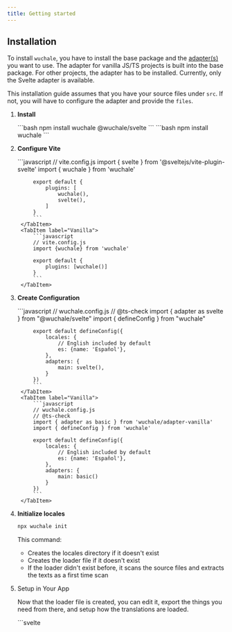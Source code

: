 ```yaml
---
title: Getting started
---
```


## Installation

To install `wuchale`, you have to install the base package and the [adapter(s)](/concepts/adapters)
you want to use. The adapter for vanilla JS/TS projects is built into the base
package. For other projects, the adapter has to be installed. Currently, only
the Svelte adapter is available.

This installation guide assumes that you have your source files under `src`. If
not, you will have to configure the adapter and provide the `files`.


<Steps>

1. **Install**

    <Tabs syncKey="adapter">
        <TabItem label="Svelte">
            ```bash
            npm install wuchale @wuchale/svelte
            ```
        </TabItem>
        <TabItem label="Vanilla">
            ```bash
            npm install wuchale
            ```
        </TabItem>
    </Tabs>

2. **Configure Vite**

    <Tabs syncKey="adapter">
        <TabItem label="Svelte">
            ```javascript
            // vite.config.js
            import { svelte } from '@sveltejs/vite-plugin-svelte'
            import { wuchale } from 'wuchale'
            
            export default {
                plugins: [
                    wuchale(),
                    svelte(),
                ]
            }
            ```
        </TabItem>
        <TabItem label="Vanilla">
            ```javascript
            // vite.config.js
            import {wuchale} from 'wuchale'

            export default {
                plugins: [wuchale()]
            }
            ```
        </TabItem>
    </Tabs>

3. **Create Configuration**

    <Tabs syncKey="adapter">
        <TabItem label="Svelte">
            ```javascript
            // wuchale.config.js
            // @ts-check
            import { adapter as svelte } from "@wuchale/svelte"
            import { defineConfig } from "wuchale"

            export default defineConfig({
                locales: {
                    // English included by default
                    es: {name: 'Español'},
                },
                adapters: {
                    main: svelte(),
                }
            })
            ```
        </TabItem>
        <TabItem label="Vanilla">
            ```javascript
            // wuchale.config.js
            // @ts-check
            import { adapter as basic } from 'wuchale/adapter-vanilla'
            import { defineConfig } from 'wuchale'

            export default defineConfig({
                locales: {
                    // English included by default
                    es: {name: 'Español'},
                },
                adapters: {
                    main: basic()
                }
            })
            ```
        </TabItem>
    </Tabs>

4. **Initialize locales**

    ```bash
    npx wuchale init
    ```

    This command:

    - Creates the locales directory if it doesn't exist
    - Creates the loader file if it doesn't exist
    - If the loader didn't exist before, it scans the source files and extracts the texts as a first time scan

5. Setup in Your App

    Now that the loader file is created, you can edit it, export the things you
    need from there, and setup how the translations are loaded.

    <Tabs syncKey="adapter">
        <TabItem label="Svelte">
            <Tabs>
                <TabItem label="Svelte">
                    ```svelte
                    <!-- src/App.svelte -->
                    <script>
                        import { loadLocale } from 'wuchale/run-client'
                        
                        let locale = $state('en')
                    </script>

                    {#await loadLocale(locale)}
                        <!-- @wc-ignore -->
                        Loading translations...
                    {:then}
                        <!-- Your app content -->
                    {/await}
                    ```
                </TabItem>
                <TabItem label="SvelteKit">
                    Assuming the use of a search parameter for the locale state: `?locale=en`. But you can use anything else.
                    ```javascript
                    // src/routes/+layout.js
                    import { locales } from 'virtual:wuchale/locales'
                    import { loadCatalogs } from 'wuchale/run-client'
                    import { loadIDs, loadCatalog } from '../locales/loader.svelte.js'

                    /** @type import('./$types').LayoutLoad */
                    export async function load({url}) {
                        const locale = url.searchParams.get('locale') ?? 'en'
                        if (!(locale in locales)) {
                            return
                        }
                        return {
                            locale,
                            catalogs: await loadCatalogs(locale, loadIDs, loadCatalog)
                        }
                    }
                    ```
                </TabItem>
            </Tabs>
        </TabItem>
        <TabItem label="Vanilla">
            ```javascript
            import { loadLocale } from 'wuchale/run-client'
            await loadLocale(locale)
            ```
        </TabItem>
    </Tabs>

6. Start Coding!

    Write your Svelte components naturally. `wuchale` will extract and compile
    translations automatically:

    <Tabs syncKey="adapter">
        <TabItem label="Svelte">
            ```svelte
            <p>Hello world</p>
            ```
        </TabItem>
        <TabItem label="Vanilla">
            ```javascript
            const showMsg = (element) => {
                element.innerHTML = 'Hello world'
            }
            ```
        </TabItem>
    </Tabs>

</Steps>

For full usage examples, look inside the **<a
    href="https://github.com/wuchalejs/examples" target="_blank">examples
    repository</a>**. It contains examples for different usage patterns.

## Workflow

`wuchale`'s workflow is inspired by [Lingui](https://lingui.dev/). It follows
similar steps but it does most of the steps automatically.

<Tabs>
    <TabItem label="With Vite">
        <Steps>

        1. You write your code
        1. `wuchale` auto extracts the texts into the catalog files

            During this step, if configured, [Gemini](/guides/gemini) does the automatic translation

        1. The translator translates the texts by editing the extracted `.po` files
        1. `wuchale` picks up the changes and updates the UI [during dev](/guides/hmr)
        1. When you do the production build, `wuchale` auto compiles the catalogs and passes them to Vite to be included in the final build.

        </Steps>
    </TabItem>
    <TabItem label="Without Vite">
        <Steps>

        1. You write your code
        1. You invoke the CLI command `wuchale extract` to extract the texts into the catalog files

            During this step, if configured, [Gemini](/guides/gemini) does the automatic translation

        1. The translator translates the texts by editing the extracted `.po` files
        1. You invoke the CLI command `wuchale extract` again to compile the translated texts and write them to disk
        1. When you run the app, everything works.

        </Steps>
    </TabItem>
</Tabs>

[Learn about how it works](/concepts/howitworks).

## What gets extracted

There are three possible places for a user-facing text to be in:

- **Markup**: inside HTML tags like `<p>text</p>`
- **Attribute**: insite element attributes like `<span title="Text"></span>`
- **Script**: strings inside JavaScript code

Inside of these, which texts exactly are extracted is decided by the adapter in
use, because not all text should be extracted as user facing text. Some
attributes and strings are not meant to be seen by the user.

The adapter uses a [configurable heuristic
function](/reference/adapter-common#heuristic) to make these decisions. This
function receives the text along with other details about the text and can
decide whether to extract it or not.
